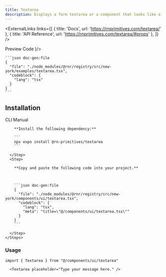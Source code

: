 ```yaml
---
title: Textarea
description: Displays a form textarea or a component that looks like a textarea.
---
```



<ExternalLinks
  links={[
    { title: 'Docs', url: 'https://rnprimitives.com/textarea/' },
    { title: 'API Reference', url: 'https://rnprimitives.com/textarea/#props' },
  ]}
/>

<div className="h-5"/>

<SectionTabs defaultValue="preview">
  <SectionTabsList>
    <SectionTabsTrigger value="preview">Preview</SectionTabsTrigger>
    <SectionTabsTrigger value="code">Code</SectionTabsTrigger>
  </SectionTabsList>
  <SectionTabsContent value="preview">
    <PreviewCard copyContent={textareaPreview} webPreview={<TextareaPreview />}/>
  </SectionTabsContent>
  <SectionTabsContent value="code">

    ```json doc-gen:file
    {
      "file": "./node_modules/@rnr/registry/src/new-york/examples/textarea.tsx",
      "codeblock": {
        "lang": "tsx"
      }
    }
    ```
  </SectionTabsContent>
</SectionTabs>


## Installation

<SectionTabs defaultValue="cli">
  <SectionTabsList>
    <SectionTabsTrigger id="cli" value="cli">CLI</SectionTabsTrigger>
    <SectionTabsTrigger id="manual" value="manual">Manual</SectionTabsTrigger>
  </SectionTabsList>
  <SectionTabsContent value="cli">
     <CommandTabs args={["add", "textarea"]}/>
  </SectionTabsContent>
  <SectionTabsContent value="manual">
    <Steps> 
      <Step>
 
        **Install the following dependency:**

        ```
        npx expo install @rn-primitives/textarea
        ```

      </Step>
      <Step>
 
        **Copy and paste the following code into your project.**



        ```json doc-gen:file
        {
          "file": "./node_modules/@rnr/registry/src/new-york/components/ui/textarea.tsx",
          "codeblock": {
            "lang": "tsx",
            "meta": "title=\"@/components/ui/textarea.tsx\""
          }
        }
        ```
 
      </Step>
    </Steps>

  </SectionTabsContent>
</SectionTabs>

### Usage

```tsx
import { Textarea } from "@/components/ui/textarea"
```

```tsx
  <Textarea placeholder="Type your message here." />
```

